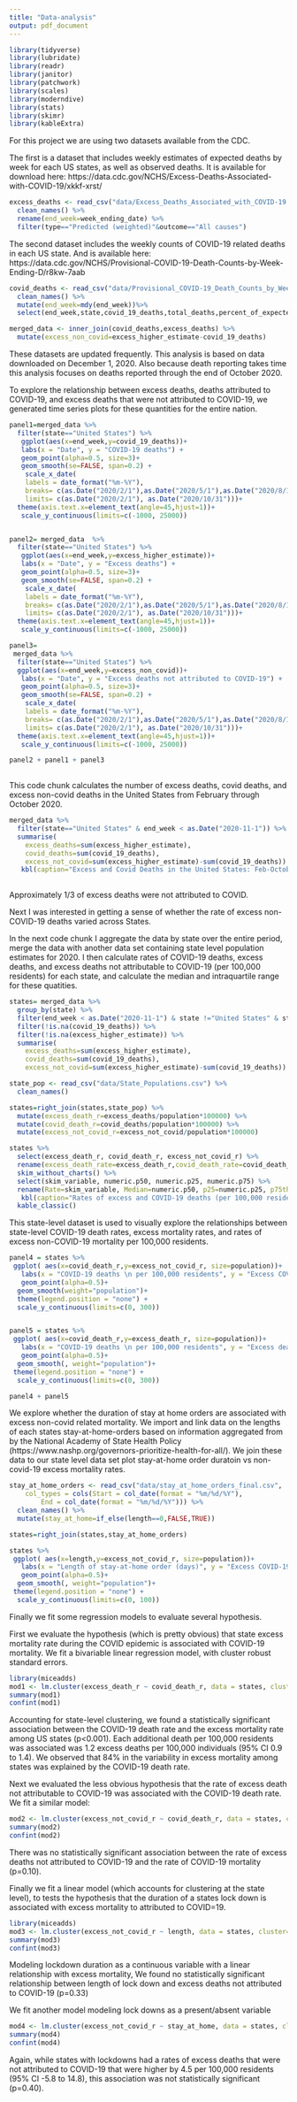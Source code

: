 ```yaml
---
title: "Data-analysis"
output: pdf_document
---
```


```r
library(tidyverse)
library(lubridate)
library(readr)
library(janitor)
library(patchwork)
library(scales)
library(moderndive)
library(stats)
library(skimr)
library(kableExtra)
```

For this project we are using two datasets available from the CDC. 

The first is a dataset that includes weekly estimates of expected deaths by week for each US states, as well as observed deaths. It is available for download here:
https://data.cdc.gov/NCHS/Excess-Deaths-Associated-with-COVID-19/xkkf-xrst/

```r
excess_deaths <- read_csv("data/Excess_Deaths_Associated_with_COVID-19.csv") %>% 
  clean_names() %>% 
  rename(end_week=week_ending_date) %>% 
  filter(type=="Predicted (weighted)"&outcome=="All causes") 
```    

The second dataset includes the weekly counts of COVID-19 related deaths in each US state. And is available here: https://data.cdc.gov/NCHS/Provisional-COVID-19-Death-Counts-by-Week-Ending-D/r8kw-7aab

```r
covid_deaths <- read_csv("data/Provisional_COVID-19_Death_Counts_by_Week_Ending_Date_and_State.csv") %>% 
  clean_names() %>%
  mutate(end_week=mdy(end_week))%>%
  select(end_week,state,covid_19_deaths,total_deaths,percent_of_expected_deaths,pneumonia_deaths, pneumonia_and_covid_19_deaths, influenza_deaths, pneumonia_influenza_or_covid_19_deaths) 

merged_data <- inner_join(covid_deaths,excess_deaths) %>% 
  mutate(excess_non_covid=excess_higher_estimate-covid_19_deaths)


```

These datasets are updated frequently. This analysis is based on data downloaded on December 1, 2020. Also because death reporting takes time this analysis focuses on deaths reported through the end of October 2020.


To explore the relationship between excess deaths, deaths attributed to COVID-19, and excess deaths that were not attributed to COVID-19, we generated time series plots for these quantities for the entire nation. 

```r

panel1=merged_data %>% 
  filter(state=="United States") %>% 
   ggplot(aes(x=end_week,y=covid_19_deaths))+
   labs(x = "Date", y = "COVID-19 deaths") +
   geom_point(alpha=0.5, size=3)+
   geom_smooth(se=FALSE, span=0.2) +
    scale_x_date(
    labels = date_format("%m-%Y"),
    breaks= c(as.Date("2020/2/1"),as.Date("2020/5/1"),as.Date("2020/8/1"), as.Date("2020/11/1")),
    limits= c(as.Date("2020/2/1"), as.Date("2020/10/31")))+
  theme(axis.text.x=element_text(angle=45,hjust=1))+
   scale_y_continuous(limits=c(-1000, 25000))


panel2= merged_data  %>% 
  filter(state=="United States") %>% 
   ggplot(aes(x=end_week,y=excess_higher_estimate))+
   labs(x = "Date", y = "Excess deaths") +
   geom_point(alpha=0.5, size=3)+
   geom_smooth(se=FALSE, span=0.2) +
    scale_x_date(
    labels = date_format("%m-%Y"),
    breaks= c(as.Date("2020/2/1"),as.Date("2020/5/1"),as.Date("2020/8/1"), as.Date("2020/11/1")),
    limits= c(as.Date("2020/2/1"), as.Date("2020/10/31")))+
  theme(axis.text.x=element_text(angle=45,hjust=1))+
   scale_y_continuous(limits=c(-1000, 25000))

panel3=
 merged_data %>%
  filter(state=="United States") %>% 
  ggplot(aes(x=end_week,y=excess_non_covid))+
   labs(x = "Date", y = "Excess deaths not attributed to COVID-19") +
   geom_point(alpha=0.5, size=3)+
   geom_smooth(se=FALSE, span=0.2) +
    scale_x_date(
    labels = date_format("%m-%Y"),
    breaks= c(as.Date("2020/2/1"),as.Date("2020/5/1"),as.Date("2020/8/1"), as.Date("2020/11/1")),
    limits= c(as.Date("2020/2/1"), as.Date("2020/10/31")))+
  theme(axis.text.x=element_text(angle=45,hjust=1))+
   scale_y_continuous(limits=c(-1000, 25000))

panel2 + panel1 + panel3
   
```
This code chunk calculates the number of excess deaths, covid deaths, and excess non-covid deaths in the United States from February through October 2020.

```r
merged_data %>% 
  filter(state=="United States" & end_week < as.Date("2020-11-1")) %>% 
  summarise(
    excess_deaths=sum(excess_higher_estimate),
    covid_deaths=sum(covid_19_deaths),
    excess_not_covid=sum(excess_higher_estimate)-sum(covid_19_deaths)) %>% 
   kbl(caption="Excess and Covid Deaths in the United States: Feb-October, 2020", digits = 1) %>% kable_classic()
  
```
Approximately 1/3 of excess deaths were not attributed to COVID.


Next I was interested in getting a sense of whether the rate of excess non-COVID-19 deaths varied across States.

In the next code chunk I aggregate the data by state over the entire period, merge the data with another data set containing state level population estimates for 2020. I then calculate rates of COVID-19 deaths, excess deaths, and excess deaths not attributable to COVID-19 (per 100,000 residents) for each state, and calculate the median and intraquartile range for these quatities.

```r
states= merged_data %>% 
  group_by(state) %>% 
  filter(end_week < as.Date("2020-11-1") & state !="United States" & state!="New York City") %>% 
  filter(!is.na(covid_19_deaths)) %>% 
  filter(!is.na(excess_higher_estimate)) %>% 
  summarise(
    excess_deaths=sum(excess_higher_estimate),
    covid_deaths=sum(covid_19_deaths),
    excess_not_covid=sum(excess_higher_estimate)-sum(covid_19_deaths)) 

state_pop <- read_csv("data/State_Populations.csv") %>% 
  clean_names()

states=right_join(states,state_pop) %>% 
  mutate(excess_death_r=excess_deaths/population*100000) %>% 
  mutate(covid_death_r=covid_deaths/population*100000) %>% 
  mutate(excess_not_covid_r=excess_not_covid/population*100000)

states %>% 
  select(excess_death_r, covid_death_r, excess_not_covid_r) %>% 
  rename(excess_death_rate=excess_death_r,covid_death_rate=covid_death_r,excess_deaths_not_from_covid_rate=excess_not_covid_r) %>%
  skim_without_charts() %>% 
  select(skim_variable, numeric.p50, numeric.p25, numeric.p75) %>% 
  rename(Rate=skim_variable, Median=numeric.p50, p25=numeric.p25, p75th=numeric.p75) %>% 
   kbl(caption="Rates of excess and COVID-19 deaths (per 100,000 residents) among US States and District of Columbia: Feb-October, 2020", digits = 1) %>% 
  kable_classic() 

```
This state-level dataset is used to visually explore the relationships between state-level COVID-19 death rates, excess mortality rates, and rates of excess non-COVID-19 mortality per 100,000 residents. 

```r

panel4 = states %>% 
 ggplot( aes(x=covid_death_r,y=excess_not_covid_r, size=population))+
   labs(x = "COVID-19 deaths \n per 100,000 residents", y = "Excess COVID-19 deaths not attributed\n to COVID-19 per 100,000 residents") +
   geom_point(alpha=0.5)+
  geom_smooth(weight="population")+
  theme(legend.position = "none") +
  scale_y_continuous(limits=c(0, 300))


panel5 = states %>% 
 ggplot( aes(x=covid_death_r,y=excess_death_r, size=population))+
   labs(x = "COVID-19 deaths \n per 100,000 residents", y = "Excess deaths \n per 100,000 residents") +
   geom_point(alpha=0.5)+
  geom_smooth(, weight="population")+
 theme(legend.position = "none") +
  scale_y_continuous(limits=c(0, 300))

panel4 + panel5
```

We explore whether the duration of stay at home orders are associated with excess non-covid related mortality. We import and link data on the lengths of each states stay-at-home-orders based on information aggregated from by the National Academy of State Health Policy (https://www.nashp.org/governors-prioritize-health-for-all/). We join these data to our state level data set plot stay-at-home order duratoin vs non-covid-19 excess mortality rates. 

```r
stay_at_home_orders <- read_csv("data/stay_at_home_orders_final.csv", 
    col_types = cols(Start = col_date(format = "%m/%d/%Y"), 
        End = col_date(format = "%m/%d/%Y"))) %>% 
  clean_names() %>% 
  mutate(stay_at_home=if_else(length==0,FALSE,TRUE))

states=right_join(states,stay_at_home_orders)

states %>% 
 ggplot( aes(x=length,y=excess_not_covid_r, size=population))+
   labs(x = "Length of stay-at-home order (days)", y = "Excess COVID-19 deaths not attributed\n to COVID-19 per 100,000 residents") +
   geom_point(alpha=0.5)+
  geom_smooth(, weight="population")+
 theme(legend.position = "none") +
  scale_y_continuous(limits=c(0, 100))

```

Finally we fit some regression models to evaluate several hypothesis.

First we evaluate the hypothesis (which is pretty obvious) that state excess mortality rate during the COVID epidemic is associated with COVID-19 mortality. We fit a bivariable linear regression model, with cluster robust standard errors.
```r
library(miceadds)
mod1 <- lm.cluster(excess_death_r ~ covid_death_r, data = states, cluster="state")
summary(mod1) 
confint(mod1) 
```

Accounting for state-level clustering, we found a statistically significant association between the COVID-19 death rate and the excess mortality rate among US states (p<0.001). Each additional death per 100,000 residents was associated was 1.2 excess deaths per 100,000 individuals (95% CI 0.9 to 1.4). We observed that 84% in the variability in excess mortality among states was explained by the COVID-19 death rate. 



Next we evaluated the less obvious hypothesis that the rate of excess death not attributable to COVID-19 was associated with the COVID-19 death rate. We fit a similar model:


```r

mod2 <- lm.cluster(excess_not_covid_r ~ covid_death_r, data = states, cluster="state")
summary(mod2) 
confint(mod2) 

```

There was no statistically significant association between the rate of excess deaths not attributed to COVID-19 and the rate of COVID-19 mortality (p=0.10).

Finally we fit a linear model (which accounts for clustering at the state level), to tests the hypothesis that the duration of a states lock down is associated with excess mortality to attributed to COVID=19.

```r
library(miceadds)
mod3 <- lm.cluster(excess_not_covid_r ~ length, data = states, cluster="state")
summary(mod3)
confint(mod3) 


```
Modeling lockdown duration as a continuous variable with a linear relationship with excess mortality, We found no statistically significant relationship between length of lock down and excess deaths not attributed to COVID-19 (p=0.33)

We fit another model modeling lock downs as a present/absent variable

```r
mod4 <- lm.cluster(excess_not_covid_r ~ stay_at_home, data = states, cluster="state")
summary(mod4)
confint(mod4) 


```
Again, while states with lockdowns had a rates of excess deaths that were not attributed to COVID-19 that were higher by 4.5 per 100,000 residents (95% CI -5.8 to 14.8), this association was not statistically significant (p=0.40).
